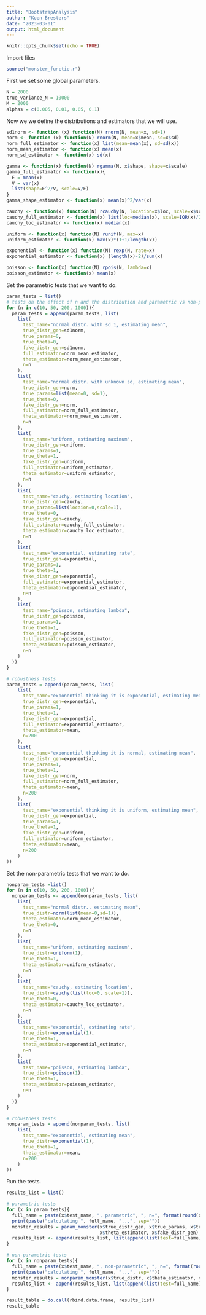 ```yaml
---
title: "BootstrapAnalysis"
author: "Koen Bresters"
date: "2023-03-01"
output: html_document
---
```


```r
knitr::opts_chunk$set(echo = TRUE)
```

Import files

```r
source("monster_functie.r")
```

First we set some global parameters.

```r
N = 2000
true_variance_N = 10000
M = 2000
alphas = c(0.005, 0.01, 0.05, 0.1)
```

Now we we define the distributions and estimators that we will use.

```r
sd1norm <- function (x) function(N) rnorm(N, mean=x, sd=1)
norm <- function (x) function(N) rnorm(N, mean=x$mean, sd=x$sd)
norm_full_estimator <- function(x) list(mean=mean(x), sd=sd(x))
norm_mean_estimator <- function(x) mean(x)
norm_sd_estimator <- function(x) sd(x)

gamma <- function(x) function(N) rgamma(N, x$shape, shape=x$scale)
gamma_full_estimator <- function(x){
  E = mean(x)
  V = var(x)
  list(shape=E^2/V, scale=V/E)
}
gamma_shape_estimator <- function(x) mean(x)^2/var(x)

cauchy <- function(x) function(N) rcauchy(N, location=x$loc, scale=x$scale)
cauchy_full_estimator <- function(x) list(loc=median(x), scale=IQR(x)/2)
cauchy_loc_estimator <- function(x) median(x)

uniform <- function(x) function(N) runif(N, max=x)
uniform_estimator <- function(x) max(x)*(1+1/length(x))

exponential <- function(x) function(N) rexp(N, rate=x)
exponential_estimator <- function(x) (length(x)-2)/sum(x)

poisson <- function(x) function(N) rpois(N, lambda=x)
poisson_estimator <- function(x) mean(x)

```

Set the parametric tests that we want to do.

```r
param_tests = list()
# tests on the effect of n and the distribution and parametric vs non-parametric
for (n in c(10, 50, 200, 1000)){
  param_tests = append(param_tests, list(
    list(
      test_name="normal distr. with sd 1, estimating mean", 
      true_distr_gen=sd1norm, 
      true_params=0,
      true_theta=0, 
      fake_distr_gen=sd1norm,
      full_estimator=norm_mean_estimator, 
      theta_estimator=norm_mean_estimator, 
      n=n
    ),
    list(
      test_name="normal distr. with unknown sd, estimating mean", 
      true_distr_gen=norm, 
      true_params=list(mean=0, sd=1),
      true_theta=0,
      fake_distr_gen=norm,
      full_estimator=norm_full_estimator, 
      theta_estimator=norm_mean_estimator, 
      n=n
    ),
    list(
      test_name="uniform, estimating maximum", 
      true_distr_gen=uniform, 
      true_params=1,
      true_theta=1, 
      fake_distr_gen=uniform,
      full_estimator=uniform_estimator, 
      theta_estimator=uniform_estimator, 
      n=n
    ),
    list(
      test_name="cauchy, estimating location", 
      true_distr_gen=cauchy, 
      true_params=list(locaion=0,scale=1),
      true_theta=0,
      fake_distr_gen=cauchy,
      full_estimator=cauchy_full_estimator, 
      theta_estimator=cauchy_loc_estimator, 
      n=n
    ),
    list(
      test_name="exponential, estimating rate", 
      true_distr_gen=exponential, 
      true_params=1,
      true_theta=1,
      fake_distr_gen=exponential,
      full_estimator=exponential_estimator, 
      theta_estimator=exponential_estimator, 
      n=n
    ),
    list(
      test_name="poisson, estimating lambda", 
      true_distr_gen=poisson, 
      true_params=1,
      true_theta=1,
      fake_distr_gen=poisson,
      full_estimator=poisson_estimator, 
      theta_estimator=poisson_estimator, 
      n=n
    )
  ))
}

# robustness tests
param_tests = append(param_tests, list(
    list(
      test_name="exponential thinking it is exponential, estimating mean", 
      true_distr_gen=exponential, 
      true_params=1,
      true_theta=1, 
      fake_distr_gen=exponential,
      full_estimator=exponential_estimator, 
      theta_estimator=mean,
      n=200
    ),
    list(
      test_name="exponential thinking it is normal, estimating mean", 
      true_distr_gen=exponential, 
      true_params=1,
      true_theta=1, 
      fake_distr_gen=norm,
      full_estimator=norm_full_estimator, 
      theta_estimator=mean,
      n=200
    ),
    list(
      test_name="exponential thinking it is uniform, estimating mean", 
      true_distr_gen=exponential, 
      true_params=1,
      true_theta=1, 
      fake_distr_gen=uniform,
      full_estimator=uniform_estimator, 
      theta_estimator=mean,
      n=200
    )
))


```

Set the non-parametric tests that we want to do.

```r
nonparam_tests =list()
for (n in c(10, 50, 200, 1000)){
  nonparam_tests <- append(nonparam_tests, list(
    list(
      test_name="normal distr., estimating mean",
      true_distr=norm(list(mean=0,sd=1)),
      theta_estimator=norm_mean_estimator,
      true_theta=0,
      n=n
    ),
    list(
      test_name="uniform, estimating maximum", 
      true_distr=uniform(1), 
      true_theta=1,
      theta_estimator=uniform_estimator, 
      n=n
    ),
    list(
      test_name="cauchy, estimating location", 
      true_distr=cauchy(list(loc=0, scale=1)), 
      true_theta=0,
      theta_estimator=cauchy_loc_estimator, 
      n=n
    ),
    list(
      test_name="exponential, estimating rate", 
      true_distr=exponential(1), 
      true_theta=1,
      theta_estimator=exponential_estimator, 
      n=n
    ),
    list(
      test_name="poisson, estimating lambda", 
      true_distr=poisson(1),
      true_theta=1,
      theta_estimator=poisson_estimator, 
      n=n
    )
  ))
}

# robustness tests
nonparam_tests = append(nonparam_tests, list(
    list(
      test_name="exponential, estimating mean", 
      true_distr=exponential(1), 
      true_theta=1,
      theta_estimator=mean, 
      n=200
    )
))
```

Run the tests.

```r
results_list = list()

# parametric tests
for (x in param_tests){
  full_name = paste(x$test_name, ", parametric", ", n=", format(round(x$n, digits=0), nsmall=0), sep="")
  print(paste("calculating ", full_name, "...", sep=""))
  monster_results = param_monster(x$true_distr_gen, x$true_params, x$true_theta, x$full_estimator, x$n, M, N, true_variance_N, alphas,
                                  x$theta_estimator, x$fake_distr_gen)
  results_list <- append(results_list, list(append(list(test=full_name), monster_results)))
}

# non-parametric tests
for (x in nonparam_tests){
  full_name = paste(x$test_name, ", non-parametric", ", n=", format(round(x$n, digits=0), nsmall=0), sep="")
  print(paste("calculating ", full_name, "...", sep=""))
  monster_results = nonparam_monster(x$true_distr, x$theta_estimator, x$true_theta, x$n, M, N, true_variance_N, alphas)
  results_list <- append(results_list, list(append(list(test=full_name), monster_results)))
}

result_table = do.call(rbind.data.frame, results_list)
result_table
```







